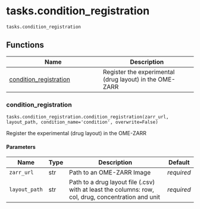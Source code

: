 # tasks.condition_registration { #operetta_compose.tasks.condition_registration }

`tasks.condition_registration`



## Functions

| Name | Description |
| --- | --- |
| [condition_registration](#operetta_compose.tasks.condition_registration.condition_registration) | Register the experimental (drug layout) in the OME-ZARR |

### condition_registration { #operetta_compose.tasks.condition_registration.condition_registration }

`tasks.condition_registration.condition_registration(zarr_url, layout_path, condition_name='condition', overwrite=False)`

Register the experimental (drug layout) in the OME-ZARR

#### Parameters

| Name          | Type   | Description                                                                                         | Default    |
|---------------|--------|-----------------------------------------------------------------------------------------------------|------------|
| `zarr_url`    | str    | Path to an OME-ZARR Image                                                                           | _required_ |
| `layout_path` | str    | Path to a drug layout file (.csv) with at least the columns: row, col, drug, concentration and unit | _required_ |
